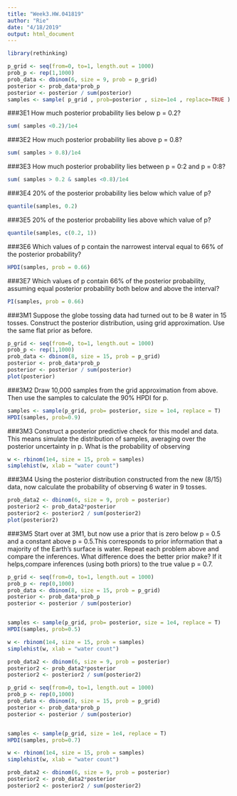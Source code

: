 ```yaml
---
title: "Week3.HW.041819"
author: "Rie"
date: "4/18/2019"
output: html_document
---
```

```r
library(rethinking)
```


```r
p_grid <- seq(from=0, to=1, length.out = 1000)
prob_p <- rep(1,1000)
prob_data <- dbinom(6, size = 9, prob = p_grid)
posterior <- prob_data*prob_p
posterior <- posterior / sum(posterior)
samples <- sample( p_grid , prob=posterior , size=1e4 , replace=TRUE )
```

###3E1 How much posterior probability lies below p = 0.2?
```r
sum( samples <0.2)/1e4
```

###3E2 How much posterior probability lies above p = 0.8?
```r
sum( samples > 0.8)/1e4
```

###3E3 How much posterior probability lies between p = 0:2 and p = 0:8?
```r
sum( samples > 0.2 & samples <0.8)/1e4
```

###3E4 20% of the posterior probability lies below which value of p?
```r
quantile(samples, 0.2)
```
###3E5 20% of the posterior probability lies above which value of p?
```r
quantile(samples, c(0.2, 1))
```

###3E6 Which values of p contain the narrowest interval equal to 66% of the posterior probability?

```r
HPDI(samples, prob = 0.66)
```

###3E7 Which values of p contain 66% of the posterior probability, assuming equal posterior probability both below and above the interval?

```r
PI(samples, prob = 0.66)
```

###3M1 Suppose the globe tossing data had turned out to be 8 water in 15 tosses. Construct the posterior distribution, using grid approximation. Use the same flat prior as before.
```r
p_grid <- seq(from=0, to=1, length.out = 1000)
prob_p <- rep(1,1000)
prob_data <- dbinom(8, size = 15, prob = p_grid)
posterior <- prob_data*prob_p
posterior <- posterior / sum(posterior)
plot(posterior)
```
###3M2 Draw 10,000 samples from the grid approximation from above. Then use the samples to calculate the 90% HPDI for p.

```r
samples <- sample(p_grid, prob= posterior, size = 1e4, replace = T)
HPDI(samples, prob=0.9)
```
###3M3 Construct a posterior predictive check for this model and data. This means simulate the distribution of samples, averaging over the posterior uncertainty in p. What is the probability of observing

```r
w <- rbinom(1e4, size = 15, prob = samples)
simplehist(w, xlab = "water count")
```
###3M4 Using the posterior distribution constructed from the new (8/15) data, now calculate the probability of observing 6 water in 9 tosses.

```r
prob_data2 <- dbinom(6, size = 9, prob = posterior)
posterior2 <- prob_data2*posterior
posterior2 <- posterior2 / sum(posterior2)
plot(posterior2)
```

###3M5 Start over at 3M1, but now use a prior that is zero below p = 0.5 and a constant above p = 0.5.This corresponds to prior information that a majority of the Earth’s surface is water. Repeat each problem above and compare the inferences. What difference does the better prior make? If it helps,compare inferences (using both priors) to the true value p = 0.7.

```r
p_grid <- seq(from=0, to=1, length.out = 1000)
prob_p <- rep(0,1000)
prob_data <- dbinom(8, size = 15, prob = p_grid)
posterior <- prob_data*prob_p
posterior <- posterior / sum(posterior)


samples <- sample(p_grid, prob= posterior, size = 1e4, replace = T)
HPDI(samples, prob=0.5)

w <- rbinom(1e4, size = 15, prob = samples)
simplehist(w, xlab = "water count")

prob_data2 <- dbinom(6, size = 9, prob = posterior)
posterior2 <- prob_data2*posterior
posterior2 <- posterior2 / sum(posterior2)
```
```r
p_grid <- seq(from=0, to=1, length.out = 1000)
prob_p <- rep(0,1000)
prob_data <- dbinom(8, size = 15, prob = p_grid)
posterior <- prob_data*prob_p
posterior <- posterior / sum(posterior)


samples <- sample(p_grid, size = 1e4, replace = T)
HPDI(samples, prob=0.7)

w <- rbinom(1e4, size = 15, prob = samples)
simplehist(w, xlab = "water count")

prob_data2 <- dbinom(6, size = 9, prob = posterior)
posterior2 <- prob_data2*posterior
posterior2 <- posterior2 / sum(posterior2)
```